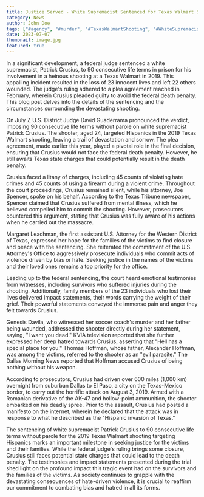 ---
title: Justice Served - White Supremacist Sentenced for Texas Walmart Shooting
category: News
author: John Doe
tags: ["#agency", "#murder", "#TexasWalmartShooting", "#WhiteSupremacistSentencing", "#JusticeForVictims", "#HateCrimeJustice", "#NoHate", "#EndHateViolence", "#StopHateCrimes"]
date: 2023-07-07
thumbnail: image.jpg
featured: true
---

In a significant development, a federal judge sentenced a white supremacist, Patrick Crusius, to 90 consecutive life terms in prison for his involvement in a heinous shooting at a Texas Walmart in 2019. This appalling incident resulted in the loss of 23 innocent lives and left 22 others wounded. The judge's ruling adhered to a plea agreement reached in February, wherein Crusius pleaded guilty to avoid the federal death penalty. This blog post delves into the details of the sentencing and the circumstances surrounding the devastating shooting.


On July 7, U.S. District Judge David Guaderrama pronounced the verdict, imposing 90 consecutive life terms without parole on white supremacist Patrick Crusius. The shooter, aged 24, targeted Hispanics in the 2019 Texas Walmart shooting, leaving a trail of devastation and sorrow. The plea agreement, made earlier this year, played a pivotal role in the final decision, ensuring that Crusius would not face the federal death penalty. However, he still awaits Texas state charges that could potentially result in the death penalty.


Crusius faced a litany of charges, including 45 counts of violating hate crimes and 45 counts of using a firearm during a violent crime. Throughout the court proceedings, Crusius remained silent, while his attorney, Joe Spencer, spoke on his behalf. According to the Texas Tribune newspaper, Spencer claimed that Crusius suffered from mental illness, which he believed compelled him to commit the shooting. However, prosecutors countered this argument, stating that Crusius was fully aware of his actions when he carried out the massacre.

Margaret Leachman, the first assistant U.S. Attorney for the Western District of Texas, expressed her hope for the families of the victims to find closure and peace with the sentencing. She reiterated the commitment of the U.S. Attorney's Office to aggressively prosecute individuals who commit acts of violence driven by bias or hate. Seeking justice in the names of the victims and their loved ones remains a top priority for the office.

Leading up to the federal sentencing, the court heard emotional testimonies from witnesses, including survivors who suffered injuries during the shooting. Additionally, family members of the 23 individuals who lost their lives delivered impact statements, their words carrying the weight of their grief. Their powerful statements conveyed the immense pain and anger they felt towards Crusius.

Genesis Davila, who witnessed her soccer coach's murder and her father being wounded, addressed the shooter directly during her statement, saying, "I want you dead." KVIA television reported that she further expressed her deep hatred towards Crusius, asserting that "Hell has a special place for you." Thomas Hoffman, whose father, Alexander Hoffman, was among the victims, referred to the shooter as an "evil parasite." The Dallas Morning News reported that Hoffman accused Crusius of being nothing without his weapon.

According to prosecutors, Crusius had driven over 600 miles (1,000 km) overnight from suburban Dallas to El Paso, a city on the Texas-Mexico border, to carry out the horrific attack on August 3, 2019. Armed with a Romanian derivative of the AK-47 and hollow-point ammunition, the shooter embarked on his deadly spree. Prior to the assault, Crusius had posted a manifesto on the internet, wherein he declared that the attack was in response to what he described as the "Hispanic invasion of Texas."

The sentencing of white supremacist Patrick Crusius to 90 consecutive life terms without parole for the 2019 Texas Walmart shooting targeting Hispanics marks an important milestone in seeking justice for the victims and their families. While the federal judge's ruling brings some closure, Crusius still faces potential state charges that could lead to the death penalty. The testimonies and impact statements presented during the trial shed light on the profound impact this tragic event had on the survivors and the families of the victims. As society continues to grapple with the devastating consequences of hate-driven violence, it is crucial to reaffirm our commitment to combating bias and hatred in all its forms.